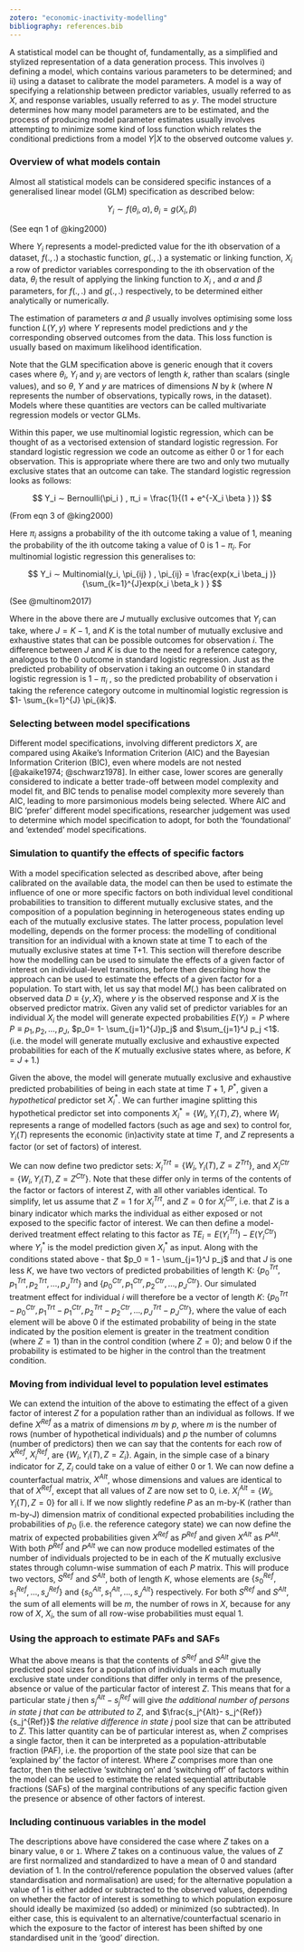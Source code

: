 ```yaml
---
zotero: "economic-inactivity-modelling"
bibliography: references.bib
---
```


A statistical model can be thought of, fundamentally, as a simplified and stylized representation of a data generation process. This involves i) defining a model, which contains various parameters to be determined; and ii) using a dataset to calibrate the model parameters. A model is a way of specifying a relationship between predictor variables, usually referred to as $X$, and response variables, usually referred to as $y$. The model structure determines how many model parameters are to be estimated, and the process of producing model parameter estimates usually involves attempting to minimize some kind of loss function which relates the conditional predictions from a model $Y|X$ to the observed outcome values $y$.

### Overview of what models contain

Almost all statistical models can be considered specific instances of a generalised linear model (GLM) specification as described below:

$$
Y_i∼f(θ_i,\alpha), θ_i=g(X_i,\beta)
$$

(See eqn 1 of @king2000)

Where $Y_i$ represents a model-predicted value for the ith observation of a dataset, $f(.,.)$ a stochastic function, $g(.,.)$ a systematic or linking function, $X_i$ a row of predictor variables corresponding to the ith observation of the data, $θ_i$ the result of applying the linking function to $X_i$ , and $\alpha$ and $\beta$ parameters, for $f(.,.)$ and $g(.,.)$ respectively, to be determined either analytically or numerically.

The estimation of parameters $\alpha$ and $\beta$ usually involves optimising some loss function $L(Y, y)$ where $Y$ represents model predictions and $y$ the corresponding observed outcomes from the data. This loss function is usually based on maximum likelihood identification.

Note that the GLM specification above is generic enough that it covers cases where $\theta_i$, $Y_i$ and $y_i$ are vectors of length $k$, rather than scalars (single values), and so $\theta$, $Y$ and $y$ are matrices of dimensions $N$ by $k$ (where $N$ represents the number of observations, typically rows, in the dataset). Models where these quantities are vectors can be called multivariate regression models or vector GLMs.

Within this paper, we use multinomial logistic regression, which can be thought of as a vectorised extension of standard logistic regression. For standard logistic regression we code an outcome as either 0 or 1 for each observation. This is appropriate where there are two and only two mutually exclusive states that an outcome can take. The standard logistic regression looks as follows:

$$
Y_i ∼ Bernoulli(\pi_i ) , π_i = \frac{1}{(1 + e^{-X_i \beta } )}
$$

(From eqn 3 of @king2000)

Here $\pi_i$ assigns a probability of the ith outcome taking a value of 1, meaning the probability of the ith outcome taking a value of 0 is $1 - \pi_i$. For multinomial logistic regression this generalises to:

$$
Y_i ∼ Multinomial(y_i, \pi_{ij} ) , \pi_{ij} = \frac{exp⁡(x_i \beta_j )}{\sum_{k=1}^{J}exp⁡(x_i \beta_k ) }
$$

(See @multinom2017)

Where in the above there are $J$ mutually exclusive outcomes that $Y_i$ can take, where $J = K-1$, and $K$ is the total number of mutually exclusive and exhaustive states that can be possible outcomes for observation $i$. The difference between $J$ and $K$ is due to the need for a reference category, analogous to the 0 outcome in standard logistic regression. Just as the predicted probability of observation i taking an outcome 0 in standard logistic regression is $1- \pi_i$ , so the predicted probability of observation i taking the reference category outcome in multinomial logistic regression is $1- \sum_{k=1}^{J} \pi_{ik}$.

### Selecting between model specifications

Different model specifications, involving different predictors $X$, are compared using Akaike’s Information Criterion (AIC) and the Bayesian Information Criterion (BIC), even where models are not nested [@akaike1974; @schwarz1978]. In either case, lower scores are generally considered to indicate a better trade-off between model complexity and model fit, and BIC tends to penalise model complexity more severely than AIC, leading to more parsimonious models being selected. Where AIC and BIC ‘prefer’ different model specifications, researcher judgement was used to determine which model specification to adopt, for both the ‘foundational’ and ‘extended’ model specifications.

### Simulation to quantify the effects of specific factors

With a model specification selected as described above, after being calibrated on the available data, the model can then be used to estimate the influence of one or more specific factors on both individual level conditional probabilities to transition to different mutually exclusive states, and the composition of a population beginning in heterogeneous states ending up each of the mutually exclusive states. The latter process, population level modelling, depends on the former process: the modelling of conditional transition for an individual with a known state at time T to each of the mutually exclusive states at time T+1. This section will therefore describe how the modelling can be used to simulate the effects of a given factor of interest on individual-level transitions, before then describing how the approach can be used to estimate the effects of a given factor for a population. To start with, let us say that model $M(.)$ has been calibrated on observed data $D ≡ \{y,X\}$, where $y$ is the observed response and $X$ is the observed predictor matrix. Given any valid set of predictor variables for an individual $X_i$ the model will generate expected probabilities $E(Y_i )= P$ where $P ≡ {p_1,p_2,…,p_J }$, $p_0= 1- \sum_{j=1}^{J}p_j$ and $\sum_{j=1}^J p_j <1$. (i.e. the model will generate mutually exclusive and exhaustive expected probabilities for each of the $K$ mutually exclusive states where, as before, $K=J+1$.)

Given the above, the model will generate mutually exclusive and exhaustive predicted probabilities of being in each state at time $T+1$, $P^*$, given a *hypothetical* predictor set $X_i^*$. We can further imagine splitting this hypothetical predictor set into components $X_i^*= \{W_i,Y_i (T),Z\}$, where $W_i$ represents a range of modelled factors (such as age and sex) to control for, $Y_i (T)$ represents the economic (in)activity state at time $T$, and $Z$ represents a factor (or set of factors) of interest.

We can now define two predictor sets: $X_i^{Trt}= \{W_i,Y_i (T),Z= Z^{Trt} \}$, and $X_i^{Ctr}= \{W_i,Y_i (T),Z= Z^{Ctr} \}$. Note that these differ only in terms of the contents of the factor or factors of interest $Z$, with all other variables identical. To simplify, let us assume that $Z=1$ for $X_i^{Trt}$, and $Z=0$ for $X_i^{Ctr}$, i.e. that $Z$ is a binary indicator which marks the individual as either exposed or not exposed to the specific factor of interest. We can then define a model-derived treatment effect relating to this factor as ${TE}_i=E(Y_i^{Trt})-E(Y_i^{Ctr})$ where $Y_i^*$ is the model prediction given $X_i^*$ as input. Along with the conditions stated above - that $p_0 = 1 - \sum_{j=1}^J p_j$ and that $J$ is one less $K$, we have two vectors of predicted probabilities of length K: $\{p_0^{Trt},p_1^{Trt},p_2^{Trt} ,…,p_J^{Trt} \}$ and $\{p_0^{Ctr},p_1^{Ctr},p_2^{Ctr} ,…,p_J^{Ctr} \}$. Our simulated treatment effect for individual $i$ will therefore be a vector of length $K$: $\{p_0^{Trt}- p_0^{Ctr},p_1^{Trt}- p_1^{Ctr},p_2^{Trt}- p_2^{Ctr} ,…,p_J^{Trt}- p_J^{Ctr} \}$, where the value of each element will be above 0 if the estimated probability of being in the state indicated by the position element is greater in the treatment condition (where $Z=1$) than in the control condition (where $Z=0$); and below 0 if the probability is estimated to be higher in the control than the treatment condition.

### Moving from individual level to population level estimates

We can extend the intuition of the above to estimating the effect of a given factor of interest $Z$ for a population rather than an individual as follows. If we define $X^{Ref}$ as a matrix of dimensions $m$ by $p$, where $m$ is the number of rows (number of hypothetical individuals) and $p$ the number of columns (number of predictors) then we can say that the contents for each row of $X^{Ref}$, $X_i^{Ref}$, are $\{W_i,Y_i (T),Z=Z_i \}$. Again, in the simple case of a binary indicator for $Z$, $Z_i$ could take on a value of either 0 or 1. We can now define a counterfactual matrix, $X^{Alt}$, whose dimensions and values are identical to that of $X^{Ref}$, except that all values of $Z$ are now set to 0, i.e. $X_i^{Alt}= \{W_i,Y_i (T),Z=0\}$ for all i. If we now slightly redefine $P$ as an m-by-K (rather than m-by-J) dimension matrix of conditional expected probabilities including the probabilities of $p_0$ (i.e. the reference category state) we can now define the matrix of expected probabilities given $X^{Ref}$ as $P^{Ref}$ and given $X^{Alt}$ as $P^{Alt}$. With both $P^{Ref}$ and $P^{Alt}$ we can now produce modelled estimates of the number of individuals projected to be in each of the $K$ mutually exclusive states through column-wise summation of each $P$ matrix. This will produce two vectors, $S^{Ref}$ and $S^{Alt}$, both of length $K$, whose elements are $\{s_0^{Ref},s_1^{Ref},…,s_J^{Ref} \}$ and $\{s_0^{Alt},s_1^{Alt},…,s_J^{Alt} \}$ respectively. For both $S^{Ref}$ and $S^{Alt}$, the sum of all elements will be $m$, the number of rows in $X$, because for any row of $X$, $X_i$, the sum of all row-wise probabilities must equal 1.

### Using the approach to estimate PAFs and SAFs

What the above means is that the contents of $S^{Ref}$ and $S^{Alt}$ give the predicted pool sizes for a population of individuals in each mutually exclusive state under conditions that differ only in terms of the presence, absence or value of the particular factor of interest $Z$. This means that for a particular state $j$ then $s_j^{Alt} - s_j^{Ref}$ will give *the additional number of persons in state j that can be attributed to Z*, and $\frac{s_j^{Alt}- s_j^{Ref}}{s_j^{Ref}}$ *the relative difference in state* $j$ pool size that can be attributed to $Z$. This latter quantity can be of particular interest as, when $Z$ comprises a single factor, then it can be interpreted as a population-attributable fraction (PAF), i.e. the proportion of the state pool size that can be ‘explained by’ the factor of interest. Where $Z$ comprises more than one factor, then the selective ‘switching on’ and ‘switching off’ of factors within the model can be used to estimate the related sequential attributable fractions (SAFs) of the marginal contributions of any specific faction given the presence or absence of other factors of interest.

### Including continuous variables in the model

The descriptions above have considered the case where $Z$ takes on a binary value, `0` or `1`. Where $Z$ takes on a continuous value, the values of $Z$ are first normalized and standardized to have a mean of 0 and standard deviation of 1. In the control/reference population the observed values (after standardisation and normalisation) are used; for the alternative population a value of 1 is either added or subtracted to the observed values, depending on whether the factor of interest is something to which population exposure should ideally be maximized (so added) or minimized (so subtracted). In either case, this is equivalent to an alternative/counterfactual scenario in which the exposure to the factor of interest has been shifted by one standardised unit in the ‘good’ direction.